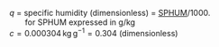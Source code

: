 <p class=box>
$q$ = specific humidity (dimensionless) = [SPHUM]($sphum)/1000.  
\ \ \ \ \ \  for SPHUM expressed in g/kg  
$c=0.000304\,\mathrm{kg\,g^{-1}}=0.304$ (dimensionless)  
</p><p class=box2>
\begin{equation}
\mathrm{\{TASHC\}} = \mathrm{\{TASX\}} (1.0 + c\,q)  
(\#eq:TASHC)
\end{equation}
</p>  
